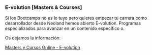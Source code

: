 ### E-volution [Masters & Courses]

Si los Bootcamps no es lo tuyo pero quieres empezar tu carrera como desarrollador desde Neoland hemos abierto E-volution. Programas especializados para avanzar en un contenido específico o.

Os dejamos la información:

[Masters y Cursos Online - E-volution](https://e-volution.school/)

